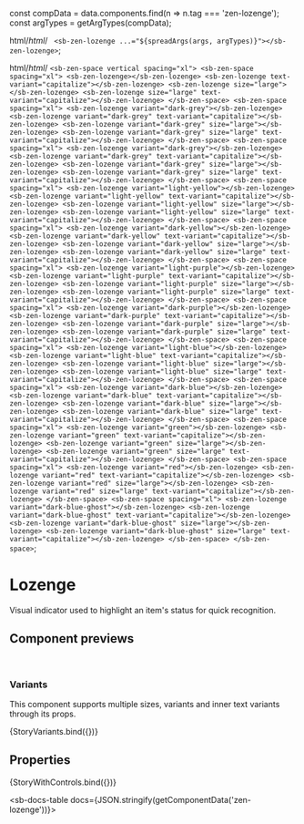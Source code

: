 
const compData = data.components.find(n => n.tag === 'zen-lozenge');
const argTypes = getArgTypes(compData);

<Meta title="Graphics/Lozenge" component="zen-lozenge" argTypes={argTypes} />

  html/*html*/ ` <sb-zen-lozenge ...="${spreadArgs(args, argTypes)}"></sb-zen-lozenge>`;

  html/*html*/ `
    <sb-zen-space vertical spacing="xl">
      <sb-zen-space spacing="xl">
        <sb-zen-lozenge></sb-zen-lozenge>
        <sb-zen-lozenge text-variant="capitalize"></sb-zen-lozenge>
        <sb-zen-lozenge size="large"></sb-zen-lozenge>
        <sb-zen-lozenge size="large" text-variant="capitalize"></sb-zen-lozenge>
      </sb-zen-space>
      <sb-zen-space spacing="xl">
        <sb-zen-lozenge variant="dark-grey"></sb-zen-lozenge>
        <sb-zen-lozenge variant="dark-grey" text-variant="capitalize"></sb-zen-lozenge>
        <sb-zen-lozenge variant="dark-grey" size="large"></sb-zen-lozenge>
        <sb-zen-lozenge variant="dark-grey" size="large" text-variant="capitalize"></sb-zen-lozenge>
      </sb-zen-space>
      <sb-zen-space spacing="xl">
        <sb-zen-lozenge variant="dark-grey"></sb-zen-lozenge>
        <sb-zen-lozenge variant="dark-grey" text-variant="capitalize"></sb-zen-lozenge>
        <sb-zen-lozenge variant="dark-grey" size="large"></sb-zen-lozenge>
        <sb-zen-lozenge variant="dark-grey" size="large" text-variant="capitalize"></sb-zen-lozenge>
      </sb-zen-space>
      <sb-zen-space spacing="xl">
        <sb-zen-lozenge variant="light-yellow"></sb-zen-lozenge>
        <sb-zen-lozenge variant="light-yellow" text-variant="capitalize"></sb-zen-lozenge>
        <sb-zen-lozenge variant="light-yellow" size="large"></sb-zen-lozenge>
        <sb-zen-lozenge variant="light-yellow" size="large" text-variant="capitalize"></sb-zen-lozenge>
      </sb-zen-space>
      <sb-zen-space spacing="xl">
        <sb-zen-lozenge variant="dark-yellow"></sb-zen-lozenge>
        <sb-zen-lozenge variant="dark-yellow" text-variant="capitalize"></sb-zen-lozenge>
        <sb-zen-lozenge variant="dark-yellow" size="large"></sb-zen-lozenge>
        <sb-zen-lozenge variant="dark-yellow" size="large" text-variant="capitalize"></sb-zen-lozenge>
      </sb-zen-space>
      <sb-zen-space spacing="xl">
        <sb-zen-lozenge variant="light-purple"></sb-zen-lozenge>
        <sb-zen-lozenge variant="light-purple" text-variant="capitalize"></sb-zen-lozenge>
        <sb-zen-lozenge variant="light-purple" size="large"></sb-zen-lozenge>
        <sb-zen-lozenge variant="light-purple" size="large" text-variant="capitalize"></sb-zen-lozenge>
      </sb-zen-space>
      <sb-zen-space spacing="xl">
        <sb-zen-lozenge variant="dark-purple"></sb-zen-lozenge>
        <sb-zen-lozenge variant="dark-purple" text-variant="capitalize"></sb-zen-lozenge>
        <sb-zen-lozenge variant="dark-purple" size="large"></sb-zen-lozenge>
        <sb-zen-lozenge variant="dark-purple" size="large" text-variant="capitalize"></sb-zen-lozenge>
      </sb-zen-space>
      <sb-zen-space spacing="xl">
        <sb-zen-lozenge variant="light-blue"></sb-zen-lozenge>
        <sb-zen-lozenge variant="light-blue" text-variant="capitalize"></sb-zen-lozenge>
        <sb-zen-lozenge variant="light-blue" size="large"></sb-zen-lozenge>
        <sb-zen-lozenge variant="light-blue" size="large" text-variant="capitalize"></sb-zen-lozenge>
      </sb-zen-space>
      <sb-zen-space spacing="xl">
        <sb-zen-lozenge variant="dark-blue"></sb-zen-lozenge>
        <sb-zen-lozenge variant="dark-blue" text-variant="capitalize"></sb-zen-lozenge>
        <sb-zen-lozenge variant="dark-blue" size="large"></sb-zen-lozenge>
        <sb-zen-lozenge variant="dark-blue" size="large" text-variant="capitalize"></sb-zen-lozenge>
      </sb-zen-space>
      <sb-zen-space spacing="xl">
        <sb-zen-lozenge variant="green"></sb-zen-lozenge>
        <sb-zen-lozenge variant="green" text-variant="capitalize"></sb-zen-lozenge>
        <sb-zen-lozenge variant="green" size="large"></sb-zen-lozenge>
        <sb-zen-lozenge variant="green" size="large" text-variant="capitalize"></sb-zen-lozenge>
      </sb-zen-space>
      <sb-zen-space spacing="xl">
        <sb-zen-lozenge variant="red"></sb-zen-lozenge>
        <sb-zen-lozenge variant="red" text-variant="capitalize"></sb-zen-lozenge>
        <sb-zen-lozenge variant="red" size="large"></sb-zen-lozenge>
        <sb-zen-lozenge variant="red" size="large" text-variant="capitalize"></sb-zen-lozenge>
      </sb-zen-space>
      <sb-zen-space spacing="xl">
        <sb-zen-lozenge variant="dark-blue-ghost"></sb-zen-lozenge>
        <sb-zen-lozenge variant="dark-blue-ghost" text-variant="capitalize"></sb-zen-lozenge>
        <sb-zen-lozenge variant="dark-blue-ghost" size="large"></sb-zen-lozenge>
        <sb-zen-lozenge variant="dark-blue-ghost" size="large" text-variant="capitalize"></sb-zen-lozenge>
      </sb-zen-space>
    </sb-zen-space>
  `;

# Lozenge

Visual indicator used to highlight an item's status for quick recognition.

## Component previews

<br />

### Variants

This component supports multiple sizes, variants and inner text variants through its props.

<Canvas>
  <Story name="StoryVariants">{StoryVariants.bind({})}</Story>
</Canvas>

## Properties

<Canvas>
  <Story
    name="default"
    args={{
      ...getDefaultArgs(argTypes),
    }}
  >
    {StoryWithControls.bind({})}
  </Story>
</Canvas>

<ArgsTable story="default" />

<sb-docs-table docs={JSON.stringify(getComponentData('zen-lozenge'))}></sb-docs-table>
